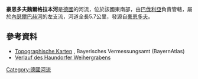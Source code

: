 {{Coord|49.16544|N|10.72478|E|display=title}}

'''豪恩多夫魏爾格拉本河'''是[[德國|德國]]的河流，位於該國東南部，由[[巴伐利亞|巴伐利亞]]負責管轄，屬於[[內瑟爾巴赫河_(阿爾特米爾湖)|內瑟爾巴赫河]]的左支流，河道全長5.7公里，發源自[[豪恩多夫|豪恩多夫]]。

==參考資料==
* [http://geoportal.bayern.de/bayernatlas/?x=2RgYT2iGt9hGht0RHc3xiDib3o8*xpn8asNoYyKBuMIutXVD2S2N6b29IcYLbSYqSACNyfbOxMkZNucFaBtGHUOuuEbuVZGy9wDE9J*h3ag&X=5449131.25&Y=4410519.55&zoom=9&lang=de&topic=ba&bgLayer=tk&catalogNodes=122 Topographische Karten] {{Wayback|url=http://geoportal.bayern.de/bayernatlas/?x=2RgYT2iGt9hGht0RHc3xiDib3o8*xpn8asNoYyKBuMIutXVD2S2N6b29IcYLbSYqSACNyfbOxMkZNucFaBtGHUOuuEbuVZGy9wDE9J*h3ag&X=5449131.25&Y=4410519.55&zoom=9&lang=de&topic=ba&bgLayer=tk&catalogNodes=122 |date=20160616154126 }}, Bayerisches Vermessungsamt (BayernAtlas)
* [http://geoportal.bayern.de/bayernatlas/?x=2RgYT2iGt9hGht0RHc3xiDib3o8*xpn8asNoYyKBuMIutXVD2S2N6b29IcYLbSYqSACNyfbOxMkZNucFaBtGHUOuuEbuVZGy9wDE9J*h3ag&X=5448781.25&Y=4408201.55&zoom=10&lang=de&topic=ba&bgLayer=tk&catalogNodes=122 Verlauf des Haundorfer Weihergrabens] {{Wayback|url=http://geoportal.bayern.de/bayernatlas/?x=2RgYT2iGt9hGht0RHc3xiDib3o8*xpn8asNoYyKBuMIutXVD2S2N6b29IcYLbSYqSACNyfbOxMkZNucFaBtGHUOuuEbuVZGy9wDE9J*h3ag&X=5448781.25&Y=4408201.55&zoom=10&lang=de&topic=ba&bgLayer=tk&catalogNodes=122 |date=20160616154127 }}

{{Germany-geo-stub}}
[[Category:德國河流|Category:德國河流]]